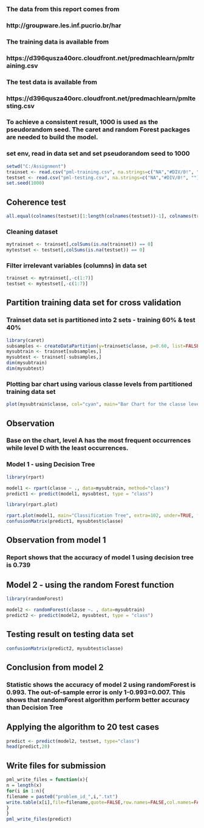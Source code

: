 
### The data from this report comes from 
### http://groupware.les.inf.pucrio.br/har 
### The training data is available from
### https://d396qusza40orc.cloudfront.net/predmachlearn/pmltraining.csv
### The test data is available from
### https://d396qusza40orc.cloudfront.net/predmachlearn/pmltesting.csv

### To achieve a consistent result, 1000 is used as the pseudorandom seed. The caret and random Forest packages are needed to build the model.

### set env, read in data set and set pseudorandom seed to 1000
```r
setwd("C:/Assignment")
trainset <- read.csv("pml-training.csv", na.strings=c("NA","#DIV/0!", ""))
testset <- read.csv("pml-testing.csv", na.strings=c("NA","#DIV/0!", ""))
set.seed(1000)
```

## Coherence test
```r
all.equal(colnames(testset)[1:length(colnames(testset))-1], colnames(trainset)[1:length(colnames(trainset))-1])
```

### Cleaning dataset 
```r
mytrainset <- trainset[,colSums(is.na(trainset)) == 0]
mytestset <- testset[,colSums(is.na(testset)) == 0]
```

### Filter irrelevant variables (columns) in data set
```r
trainset <- mytrainset[,-c(1:7)]
testset <- mytestset[,-c(1:7)]
```

## Partition training data set for cross validation
### Trainset data set is partitioned into 2 sets - training 60% & test 40%
```r
library(caret)
subsamples <- createDataPartition(y=trainset$classe, p=0.60, list=FALSE)
mysubtrain <- trainset[subsamples,]
mysubtest <- trainset[-subsamples,]
dim(mysubtrain)
dim(mysubtest)
```

### Plotting bar chart using various classe levels from partitioned training data set
```r
plot(mysubtrain$classe, col="cyan", main="Bar Chart for the classe levels from partitioned Training data set", xlab="classe levels", ylab="Frequency")
```

## Observation
### Base on the chart, level A has the most frequent occurrences while level D with the least occurrences.

### Model 1 - using Decision Tree
```r
library(rpart)
```
```r
model1 <- rpart(classe ~ ., data=mysubtrain, method="class")
predict1 <- predict(model1, mysubtest, type = "class")
```

```r
library(rpart.plot)
```
```r
rpart.plot(model1, main="Classification Tree", extra=102, under=TRUE, faclen=0)
confusionMatrix(predict1, mysubtest$classe)
```

## Observation from model 1
### Report shows that the accuracy of model 1 using decision tree is 0.739

## Model 2 - using the random Forest function
```r
library(randomForest)
```
```r
model2 <- randomForest(classe ~. , data=mysubtrain)
predict2 <- predict(model2, mysubtest, type = "class")
```
## Testing result on testing data set
```r
confusionMatrix(predict2, mysubtest$classe)
```
## Conclusion from model 2
### Statistic shows the accuracy of model 2 using randomForest is 0.993. The out-of-sample error is only 1-0.993=0.007. This shows that randomForest algorithm perform better accuracy than Decision Tree

## Applying the algorithm to 20 test cases
```r
predict <- predict(model2, testset, type="class")
head(predict,20)
```

## Write files for submission
```r
pml_write_files = function(x){
n = length(x)
for(i in 1:n){
filename = paste0("problem_id_",i,".txt")
write.table(x[i],file=filename,quote=FALSE,row.names=FALSE,col.names=FALSE)
}
}
pml_write_files(predict)
```


